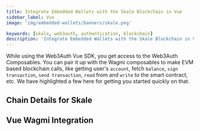 ```yaml
---
title: Integrate Embedded Wallets with the Skale Blockchain in Vue
sidebar_label: Vue
image: 'img/embedded-wallets/banners/skale.png'

keywords: [skale, web3auth, authentication, blockchain]
description: 'Integrate Embedded Wallets with the Skale Blockchain in Vue | Embedded Wallets'
---
```



While using the Web3Auth Vue SDK, you get access to the Web3Auth Composables. You can pair it up with the Wagmi composables to make EVM based blockchain calls, like getting user's `account`, fetch `balance`, `sign transaction`, `send transaction`, `read` from and `write` to the smart contract, etc. We have highlighted a few here for getting you started quickly on that.

## Chain Details for Skale

<ChainDetailsSkale />

## Vue Wagmi Integration

<VueWagmiIntegration />
